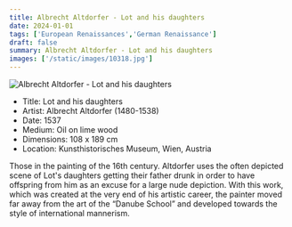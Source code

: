 ```yaml
---
title: Albrecht Altdorfer - Lot and his daughters
date: 2024-01-01
tags: ['European Renaissances','German Renaissance']
draft: false
summary: Albrecht Altdorfer - Lot and his daughters
images: ['/static/images/10318.jpg']
---
```


![Albrecht Altdorfer - Lot and his daughters](/static/images/10318.jpg)

* Title: Lot and his daughters
* Artist: Albrecht Altdorfer (1480-1538)
* Date: 1537
* Medium: Oil on lime wood
* Dimensions: 108 x 189 cm
* Location: Kunsthistorisches Museum, Wien, Austria

Those in the painting of the 16th century. Altdorfer uses the often depicted scene of Lot's daughters getting their father drunk in order to have offspring from him as an excuse for a large nude depiction. With this work, which was created at the very end of his artistic career, the painter moved far away from the art of the “Danube School” and developed towards the style of international mannerism.
